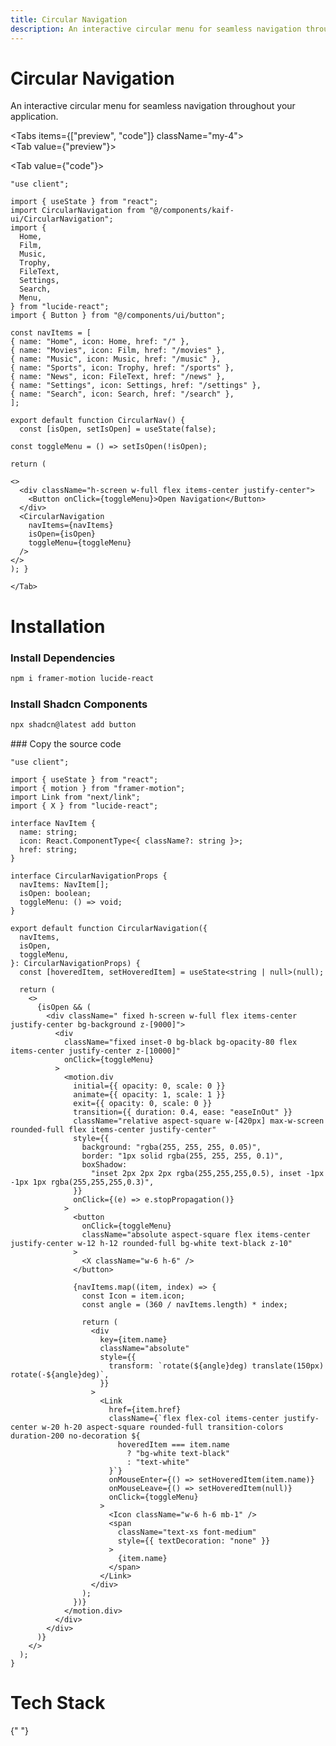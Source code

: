 ```yaml
---
title: Circular Navigation
description: An interactive circular menu for seamless navigation throughout your application.
---
```




<div className="space-y-2 mb-4">
  <h1 class="scroll-m-20 text-4xl font-bold tracking-tight text-black dark:text-white">
    Circular Navigation
  </h1>
  <p class="text-lg text-muted-foreground">
    An interactive circular menu for seamless navigation throughout your
    application.
  </p>
</div>

<Tabs items={["preview", "code"]} className="my-4">  
    <Tab value={"preview"}>    
    <div className="bg-background rounded-xl">
     <CircularNav/>
     </div>
    </Tab>
    <Tab value={"code"}>
```tsx
"use client";

import { useState } from "react";
import CircularNavigation from "@/components/kaif-ui/CircularNavigation";
import {
  Home,
  Film,
  Music,
  Trophy,
  FileText,
  Settings,
  Search,
  Menu,
} from "lucide-react";
import { Button } from "@/components/ui/button";

const navItems = [
{ name: "Home", icon: Home, href: "/" },
{ name: "Movies", icon: Film, href: "/movies" },
{ name: "Music", icon: Music, href: "/music" },
{ name: "Sports", icon: Trophy, href: "/sports" },
{ name: "News", icon: FileText, href: "/news" },
{ name: "Settings", icon: Settings, href: "/settings" },
{ name: "Search", icon: Search, href: "/search" },
];

export default function CircularNav() {
  const [isOpen, setIsOpen] = useState(false);

const toggleMenu = () => setIsOpen(!isOpen);

return (

<>
  <div className="h-screen w-full flex items-center justify-center">
    <Button onClick={toggleMenu}>Open Navigation</Button>
  </div>
  <CircularNavigation
    navItems={navItems}
    isOpen={isOpen}
    toggleMenu={toggleMenu}
  />
</>
); }

````
    </Tab>
 </Tabs>


<h1 class="scroll-m-20 text-2xl font-bold tracking-tight text-black dark:text-white my-4">Installation</h1>

<Steps>
<Step>

### Install Dependencies

```bash
npm i framer-motion lucide-react
````
</Step>
<Step>

### Install Shadcn Components

```bash
npx shadcn@latest add button
```

</Step>
<Step>
### Copy the source code

```tsx title="components/kaif-ui/CircularNavigation.tsx"
"use client";

import { useState } from "react";
import { motion } from "framer-motion";
import Link from "next/link";
import { X } from "lucide-react";

interface NavItem {
  name: string;
  icon: React.ComponentType<{ className?: string }>;
  href: string;
}

interface CircularNavigationProps {
  navItems: NavItem[];
  isOpen: boolean;
  toggleMenu: () => void;
}

export default function CircularNavigation({
  navItems,
  isOpen,
  toggleMenu,
}: CircularNavigationProps) {
  const [hoveredItem, setHoveredItem] = useState<string | null>(null);

  return (
    <>
      {isOpen && (
        <div className=" fixed h-screen w-full flex items-center justify-center bg-background z-[9000]">
          <div
            className="fixed inset-0 bg-black bg-opacity-80 flex items-center justify-center z-[10000]"
            onClick={toggleMenu}
          >
            <motion.div
              initial={{ opacity: 0, scale: 0 }}
              animate={{ opacity: 1, scale: 1 }}
              exit={{ opacity: 0, scale: 0 }}
              transition={{ duration: 0.4, ease: "easeInOut" }}
              className="relative aspect-square w-[420px] max-w-screen rounded-full flex items-center justify-center"
              style={{
                background: "rgba(255, 255, 255, 0.05)",
                border: "1px solid rgba(255, 255, 255, 0.1)",
                boxShadow:
                  "inset 2px 2px 2px rgba(255,255,255,0.5), inset -1px -1px 1px rgba(255,255,255,0.3)",
              }}
              onClick={(e) => e.stopPropagation()}
            >
              <button
                onClick={toggleMenu}
                className="absolute aspect-square flex items-center justify-center w-12 h-12 rounded-full bg-white text-black z-10"
              >
                <X className="w-6 h-6" />
              </button>

              {navItems.map((item, index) => {
                const Icon = item.icon;
                const angle = (360 / navItems.length) * index;

                return (
                  <div
                    key={item.name}
                    className="absolute"
                    style={{
                      transform: `rotate(${angle}deg) translate(150px) rotate(-${angle}deg)`,
                    }}
                  >
                    <Link
                      href={item.href}
                      className={`flex flex-col items-center justify-center w-20 h-20 aspect-square rounded-full transition-colors duration-200 no-decoration ${
                        hoveredItem === item.name
                          ? "bg-white text-black"
                          : "text-white"
                      }`}
                      onMouseEnter={() => setHoveredItem(item.name)}
                      onMouseLeave={() => setHoveredItem(null)}
                      onClick={toggleMenu}
                    >
                      <Icon className="w-6 h-6 mb-1" />
                      <span
                        className="text-xs font-medium"
                        style={{ textDecoration: "none" }}
                      >
                        {item.name}
                      </span>
                    </Link>
                  </div>
                );
              })}
            </motion.div>
          </div>
        </div>
      )}
    </>
  );
}
```

</Step>
</Steps>

<h1 class="scroll-m-20 text-xl font-bold tracking-tight text-black dark:text-white my-4">
  Tech Stack
</h1>

<Cards>
  <Card title="React" />
  <Card title="Next.js" />
  <Card title="Tailwind CSS" />
  <Card title="Framer Motion" />
  <Card title="Lucide-React" />
  <Card title="TypeScript" />
</Cards>{" "}

